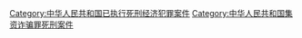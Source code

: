 [[Category:中华人民共和国已执行死刑经济犯罪案件|Category:中华人民共和国已执行死刑经济犯罪案件]]
[[Category:中华人民共和国集资诈骗罪死刑案件|Category:中华人民共和国集资诈骗罪死刑案件]]